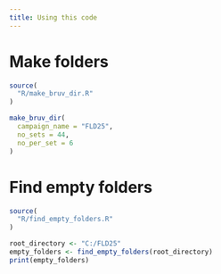 ```yaml
---
title: Using this code
---
```


# Make folders

```r
source(
  "R/make_bruv_dir.R"
)
```

```r
make_bruv_dir(
  campaign_name = "FLD25",
  no_sets = 44, 
  no_per_set = 6
)
```

# Find empty folders

```r
source(
  "R/find_empty_folders.R"
)
```

```r
root_directory <- "C:/FLD25"
empty_folders <- find_empty_folders(root_directory)
print(empty_folders)
```
